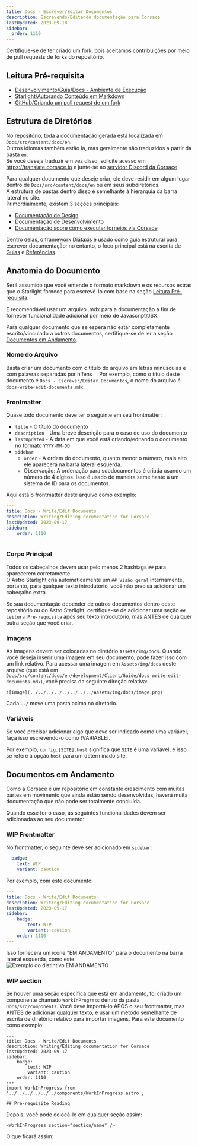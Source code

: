 ```yaml
---
title: Docs - Escrever/Editar Documentos
description: Escrevendo/Editando documentação para Corsace
lastUpdated: 2023-09-18
sidebar:
  order: 1110
---
```



Certifique-se de ter criado um fork, pois aceitamos contribuições por meio de pull requests de forks do repositório.

## Leitura Pré-requisita

*   [Desenvolvimento/Guia/Docs - Ambiente de Execução](../docs-running-environment)
*   [Starlight/Autorando Conteúdo em Markdown](https://starlight.astro.build/guides/authoring-content/)
*   [GitHub/Criando um pull request de um fork](https://docs.github.com/pt/pull-requests/collaborating-with-pull-requests/proposing-changes-to-your-work-with-pull-requests/creating-a-pull-request-from-a-fork)

## Estrutura de Diretórios

No repositório, toda a documentação gerada está localizada em `Docs/src/content/docs/en`.\
Outros idiomas também estão lá, mas geralmente são traduzidos a partir da pasta `en`.\
Se você deseja traduzir em vez disso, solicite acesso em https://translate.corsace.io e junte-se ao [servidor Discord da Corsace](https://discord.gg/Z6vEMsr)

Para qualquer documento que deseje criar, ele deve residir em algum lugar dentro de `Docs/src/content/docs/en` ou em seus subdiretórios.\
A estrutura de pastas dentro disso é semelhante à hierarquia da barra lateral no site.\
Primordialmente, existem 3 seções principais:

*   [Documentação de Design](design)
*   [Documentação de Desenvolvimento](development)
*   [Documentação sobre como executar torneios via Corsace](tournaments)

Dentro delas, o [framework Diátaxis](https://diataxis.fr/) é usado como guia estrutural para escrever documentação; no entanto, o foco principal está na escrita de [Guias](https://diataxis.fr/how-to-guides/) e [Referências](https://diataxis.fr/reference/).

## Anatomia do Documento

Será assumido que você entende o formato markdown e os recursos extras que o Starlight fornece para escrevê-lo com base na seção [Leitura Pré-requisita](#pre-requisite-reading).

É recomendável usar um arquivo .mdx para a documentação a fim de fornecer funcionalidade adicional por meio de Javascript/JSX.

Para qualquer documento que se espera não estar completamente escrito/vinculado a outros documentos, certifique-se de ler a seção [Documentos em Andamento](#work-in-progress-documents).

### Nome do Arquivo

Basta criar um documento com o título do arquivo em letras minúsculas e com palavras separadas por hífens `-`.
Por exemplo, como o título deste documento é `Docs - Escrever/Editar Documentos`, o nome do arquivo é `docs-write-edit-documents.mdx`.

### Frontmatter

Quase todo documento deve ter o seguinte em seu frontmatter:

*   `title` - O título do documento
*   `description` - Uma breve descrição para o caso de uso do documento
*   `lastUpdated` - A data em que você está criando/editando o documento no formato `YYYY-MM-DD`
*   `sidebar`
    *   `order` - A ordem do documento, quanto menor o número, mais alto ele aparecerá na barra lateral esquerda.
    *   Observação: A ordenação para subdocumentos é criada usando um número de 4 dígitos. Isso é usado de maneira semelhante a um sistema de ID para os documentos.

Aqui está o frontmatter deste arquivo como exemplo:

```yml
---
title: Docs - Write/Edit Documents
description: Writing/Editing documentation for Corsace
lastUpdated: 2023-09-17
sidebar:
    order: 1110
---
```

### Corpo Principal

Todos os cabeçalhos devem usar pelo menos 2 hashtags `##` para aparecerem corretamente.\
O Astro Starlight cria automaticamente um `## Visão geral` internamente, portanto, para qualquer texto introdutório, você não precisa adicionar um cabeçalho extra.

Se sua documentação depender de outros documentos dentro deste repositório ou do Astro Starlight, certifique-se de adicionar uma seção `## Leitura Pré-requisita` após seu texto introdutório, mas ANTES de qualquer outra seção que você criar.

### Imagens

As imagens devem ser colocadas no diretório `Assets/img/docs`. Quando você deseja inserir uma imagem em seu documento, pode fazer isso com um link relativo.
Para acessar uma imagem em `Assets/img/docs` deste arquivo (que está em `Docs/src/content/docs/en/development/Client/Guide/docs-write-edit-documents.mdx`), você precisa da seguinte direção relativa:

```mdx
![Image](../../../../../../../../Assets/img/docs/image.png)
```

Cada `../` move uma pasta acima no diretório.

### Variáveis

Se você precisar adicionar algo que deve ser indicado como uma variável, faça isso escrevendo-o como \[VARIABLE].

Por exemplo, `config.[SITE].host` significa que `SITE` é uma variável, e isso se refere à opção `host` para um determinado site.

## Documentos em Andamento

Como a Corsace é um repositório em constante crescimento com muitas partes em movimento que ainda estão sendo desenvolvidas, haverá muita documentação que não pode ser totalmente concluída.

Quando esse for o caso, as seguintes funcionalidades devem ser adicionadas ao seu documento:

### WIP Frontmatter

No frontmatter, o seguinte deve ser adicionado em `sidebar`:

```yml
  badge:
    text: WIP
    variant: caution
```

Por exemplo, com este documento:

```yml
---
title: Docs - Write/Edit Documents
description: Writing/Editing documentation for Corsace
lastUpdated: 2023-09-17
sidebar:
    badge:
        text: WIP
        variant: caution
    order: 1110
---
```

Isso fornecerá um ícone "EM ANDAMENTO" para o documento na barra lateral esquerda, como este:\
![Exemplo do distintivo EM ANDAMENTO](../../../../../../../../Assets/img/docs/wipExample.png)

### WIP section

Se houver uma seção específica que está em andamento, foi criado um componente chamado `WorkInProgress` dentro da pasta `Docs/src/components`. Você deve importá-lo APÓS o seu frontmatter, mas ANTES de adicionar qualquer texto, e usar um método semelhante de escrita de diretório relativo para importar imagens. Para este documento como exemplo:

```mdx
---
title: Docs - Write/Edit Documents
description: Writing/Editing documentation for Corsace
lastUpdated: 2023-09-17
sidebar:
    badge:
        text: WIP
        variant: caution
    order: 1110
---
import WorkInProgress from '../../../../../../components/WorkInProgress.astro';

## Pre-requisite Reading
```

Depois, você pode colocá-lo em qualquer seção assim:

```mdx
<WorkInProgress section="section/name" />
```

O que ficará assim:

<WorkInProgress section="section/name" />
